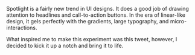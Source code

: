 Spotlight is a fairly new trend in UI designs. It does a good job of drawing attention to headlines and call-to-action buttons. In the era of <Link href="https://linear.app/" target="_blank">linear-like</Link> design, it gels perfectly with the gradients, large typography, and micro-interactions.

What inspired me to make this experiment was this <Link href="https://twitter.com/lfgraf/status/1637801310002216960" target="_blank">tweet</Link>, however, I decided to kick it up a notch and bring it to life.
